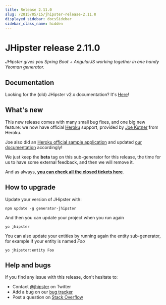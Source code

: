 ```yaml
---
title: Release 2.11.0
slug: /2015/05/15/jhipster-release-2.11.0
displayed_sidebar: docsSidebar
sidebar_class_name: hidden
---
```


JHipster release 2.11.0
==================

*JHipster gives you Spring Boot + AngularJS working together in one handy Yeoman generator.*

Documentation
----------

Looking for the (old) JHipster v2.x documentation? It's [Here](/documentation-archive)!

What's new
----------

This new release comes with many small bug fixes, and one big new feature: we now have official [Heroku](https://www.heroku.com/home) support, provided by [Joe Kutner](https://twitter.com/codefinger) from Heroku.

Joe also did an [Heroku official sample application](https://github.com/kissaten/jhipster-example) and updated [our documentation](/heroku/) accordingly!

We just keep the **beta** tag on this sub-generator for this release, the time for us to have some external feedback, and then we will remove it.

And as always, __[you can check all the closed tickets here](https://github.com/jhipster/generator-jhipster/issues?q=milestone%3A2.11.0+is%3Aclosed)__.

How to upgrade
------------

Update your version of JHipster with:

```
npm update -g generator-jhipster
```

And then you can update your project when you run again

```
yo jhipster
```

You can also update your entities by running again the entity sub-generator, for example if your entity is named _Foo_

```
yo jhipster:entity Foo
```

Help and bugs
--------------

If you find any issue with this release, don't hesitate to:

- Contact [@jhipster](https://twitter.com/jhipster) on Twitter
- Add a bug on our [bug tracker](https://github.com/jhipster/generator-jhipster/issues?state=open)
- Post a question on [Stack Overflow](http://stackoverflow.com/tags/jhipster/info)
